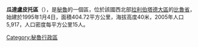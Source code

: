 '''瓜達盧皮托區'''（{{lang-es|Distrito de Guadalupito}}），是[[秘魯|秘魯]]的一個區，位於該國西北部[[拉利伯塔德大區|拉利伯塔德大區]]的[[比魯省|比魯省]]，始建於1995年1月4日，面積404.72平方公里，海拔高度40米，2005年人口5,917，人口密度每平方公里15人。

{{Peru-geo-stub}}
[[Category:秘魯行政區|Category:秘魯行政區]]